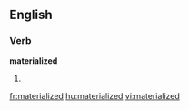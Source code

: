 ==English==
===Verb===
'''materialized'''
# {{past of|[[materialize]]}}

[[fr:materialized]]
[[hu:materialized]]
[[vi:materialized]]